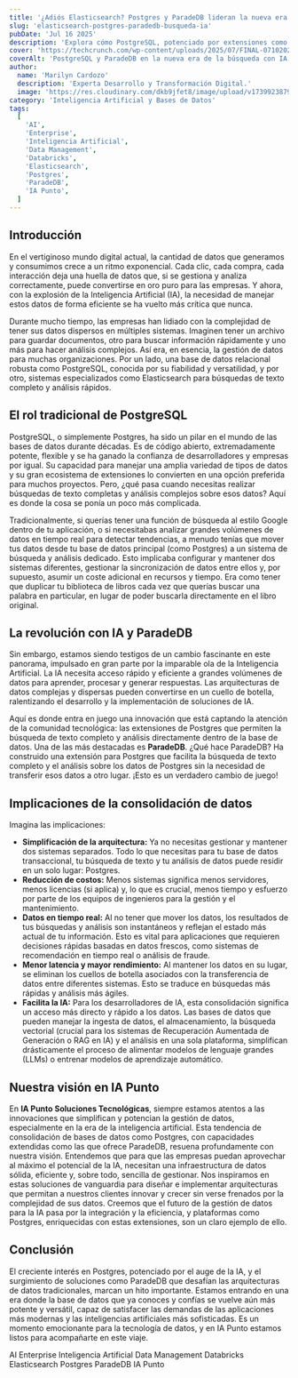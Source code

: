 ```yaml
---
title: '¿Adiós Elasticsearch? Postgres y ParadeDB lideran la nueva era de búsqueda con IA.'
slug: 'elasticsearch-postgres-paradedb-busqueda-ia'
pubDate: 'Jul 16 2025'
description: 'Explora cómo PostgreSQL, potenciado por extensiones como ParadeDB, está revolucionando la gestión de datos y la búsqueda con IA, simplificando arquitecturas y desafiando a soluciones dedicadas como Elasticsearch.'
cover: 'https://techcrunch.com/wp-content/uploads/2025/07/FINAL-071020251.jpg'
coverAlt: 'PostgreSQL y ParadeDB en la nueva era de la búsqueda con IA'
author:
  name: 'Marilyn Cardozo'
  description: 'Experta Desarrollo y Transformación Digital.'
  image: 'https://res.cloudinary.com/dkb9jfet8/image/upload/v1739923879/marilyn_s2mi4a.png'
category: 'Inteligencia Artificial y Bases de Datos'
tags:
  [
    'AI',
    'Enterprise',
    'Inteligencia Artificial',
    'Data Management',
    'Databricks',
    'Elasticsearch',
    'Postgres',
    'ParadeDB',
    'IA Punto',
  ]
---
```


<h2 id="introduccion">Introducción</h2>

En el vertiginoso mundo digital actual, la cantidad de datos que generamos y consumimos crece a un ritmo exponencial. Cada clic, cada compra, cada interacción deja una huella de datos que, si se gestiona y analiza correctamente, puede convertirse en oro puro para las empresas. Y ahora, con la explosión de la Inteligencia Artificial (IA), la necesidad de manejar estos datos de forma eficiente se ha vuelto más crítica que nunca.

Durante mucho tiempo, las empresas han lidiado con la complejidad de tener sus datos dispersos en múltiples sistemas. Imaginen tener un archivo para guardar documentos, otro para buscar información rápidamente y uno más para hacer análisis complejos. Así era, en esencia, la gestión de datos para muchas organizaciones. Por un lado, una base de datos relacional robusta como PostgreSQL, conocida por su fiabilidad y versatilidad, y por otro, sistemas especializados como Elasticsearch para búsquedas de texto completo y análisis rápidos.

<h2 id="el-rol-tradicional-de-postgresql">El rol tradicional de PostgreSQL</h2>

PostgreSQL, o simplemente Postgres, ha sido un pilar en el mundo de las bases de datos durante décadas. Es de código abierto, extremadamente potente, flexible y se ha ganado la confianza de desarrolladores y empresas por igual. Su capacidad para manejar una amplia variedad de tipos de datos y su gran ecosistema de extensiones lo convierten en una opción preferida para muchos proyectos. Pero, ¿qué pasa cuando necesitas realizar búsquedas de texto completas y análisis complejos sobre esos datos? Aquí es donde la cosa se ponía un poco más complicada.

Tradicionalmente, si querías tener una función de búsqueda al estilo Google dentro de tu aplicación, o si necesitabas analizar grandes volúmenes de datos en tiempo real para detectar tendencias, a menudo tenías que mover tus datos desde tu base de datos principal (como Postgres) a un sistema de búsqueda y análisis dedicado. Esto implicaba configurar y mantener dos sistemas diferentes, gestionar la sincronización de datos entre ellos y, por supuesto, asumir un coste adicional en recursos y tiempo. Era como tener que duplicar tu biblioteca de libros cada vez que querías buscar una palabra en particular, en lugar de poder buscarla directamente en el libro original.

<h2 id="la-revolucion-con-ia-y-paradedb">La revolución con IA y ParadeDB</h2>

Sin embargo, estamos siendo testigos de un cambio fascinante en este panorama, impulsado en gran parte por la imparable ola de la Inteligencia Artificial. La IA necesita acceso rápido y eficiente a grandes volúmenes de datos para aprender, procesar y generar respuestas. Las arquitecturas de datos complejas y dispersas pueden convertirse en un cuello de botella, ralentizando el desarrollo y la implementación de soluciones de IA.

Aquí es donde entra en juego una innovación que está captando la atención de la comunidad tecnológica: las extensiones de Postgres que permiten la búsqueda de texto completo y análisis directamente dentro de la base de datos. Una de las más destacadas es <strong>ParadeDB</strong>. ¿Qué hace ParadeDB? Ha construido una extensión para Postgres que facilita la búsqueda de texto completo y el análisis sobre los datos de Postgres sin la necesidad de transferir esos datos a otro lugar. ¡Esto es un verdadero cambio de juego!

<h2 id="implicaciones-de-la-consolidacion-de-datos">Implicaciones de la consolidación de datos</h2>

Imagina las implicaciones:

*   **Simplificación de la arquitectura:** Ya no necesitas gestionar y mantener dos sistemas separados. Todo lo que necesitas para tu base de datos transaccional, tu búsqueda de texto y tu análisis de datos puede residir en un solo lugar: Postgres.
*   **Reducción de costos:** Menos sistemas significa menos servidores, menos licencias (si aplica) y, lo que es crucial, menos tiempo y esfuerzo por parte de los equipos de ingenieros para la gestión y el mantenimiento.
*   **Datos en tiempo real:** Al no tener que mover los datos, los resultados de tus búsquedas y análisis son instantáneos y reflejan el estado más actual de tu información. Esto es vital para aplicaciones que requieren decisiones rápidas basadas en datos frescos, como sistemas de recomendación en tiempo real o análisis de fraude.
*   **Menor latencia y mayor rendimiento:** Al mantener los datos en su lugar, se eliminan los cuellos de botella asociados con la transferencia de datos entre diferentes sistemas. Esto se traduce en búsquedas más rápidas y análisis más ágiles.
*   **Facilita la IA:** Para los desarrolladores de IA, esta consolidación significa un acceso más directo y rápido a los datos. Las bases de datos que pueden manejar la ingesta de datos, el almacenamiento, la búsqueda vectorial (crucial para los sistemas de Recuperación Aumentada de Generación o RAG en IA) y el análisis en una sola plataforma, simplifican drásticamente el proceso de alimentar modelos de lenguaje grandes (LLMs) o entrenar modelos de aprendizaje automático.

<h2 id="nuestra-vision-en-ia-punto">Nuestra visión en IA Punto</h2>

En <strong>IA Punto Soluciones Tecnológicas</strong>, siempre estamos atentos a las innovaciones que simplifican y potencian la gestión de datos, especialmente en la era de la inteligencia artificial. Esta tendencia de consolidación de bases de datos como Postgres, con capacidades extendidas como las que ofrece ParadeDB, resuena profundamente con nuestra visión. Entendemos que para que las empresas puedan aprovechar al máximo el potencial de la IA, necesitan una infraestructura de datos sólida, eficiente y, sobre todo, sencilla de gestionar. Nos inspiramos en estas soluciones de vanguardia para diseñar e implementar arquitecturas que permitan a nuestros clientes innovar y crecer sin verse frenados por la complejidad de sus datos. Creemos que el futuro de la gestión de datos para la IA pasa por la integración y la eficiencia, y plataformas como Postgres, enriquecidas con estas extensiones, son un claro ejemplo de ello.

<h2 id="conclusion">Conclusión</h2>

El creciente interés en Postgres, potenciado por el auge de la IA, y el surgimiento de soluciones como ParadeDB que desafían las arquitecturas de datos tradicionales, marcan un hito importante. Estamos entrando en una era donde la base de datos que ya conoces y confías se vuelve aún más potente y versátil, capaz de satisfacer las demandas de las aplicaciones más modernas y las inteligencias artificiales más sofisticadas. Es un momento emocionante para la tecnología de datos, y en IA Punto estamos listos para acompañarte en este viaje.

<div class="flex flex-wrap gap-2 mt-8">
  <span class="inline-block px-3 py-1 bg-primary-100 text-primary-700 text-xs font-semibold rounded-full shadow-sm">AI</span>
  <span class="inline-block px-3 py-1 bg-primary-100 text-primary-700 text-xs font-semibold rounded-full shadow-sm">Enterprise</span>
  <span class="inline-block px-3 py-1 bg-primary-100 text-primary-700 text-xs font-semibold rounded-full shadow-sm">Inteligencia Artificial</span>
  <span class="inline-block px-3 py-1 bg-primary-100 text-primary-700 text-xs font-semibold rounded-full shadow-sm">Data Management</span>
  <span class="inline-block px-3 py-1 bg-primary-100 text-primary-700 text-xs font-semibold rounded-full shadow-sm">Databricks</span>
  <span class="inline-block px-3 py-1 bg-primary-100 text-primary-700 text-xs font-semibold rounded-full shadow-sm">Elasticsearch</span>
  <span class="inline-block px-3 py-1 bg-primary-100 text-primary-700 text-xs font-semibold rounded-full shadow-sm">Postgres</span>
  <span class="inline-block px-3 py-1 bg-primary-100 text-primary-700 text-xs font-semibold rounded-full shadow-sm">ParadeDB</span>
  <span class="inline-block px-3 py-1 bg-primary-100 text-primary-700 text-xs font-semibold rounded-full shadow-sm">IA Punto</span>
</div>
